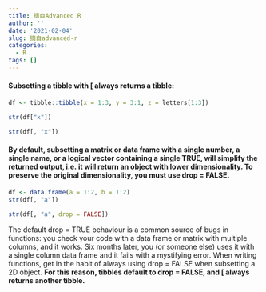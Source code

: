 ```yaml
---
title: 摘自Advanced R
author: ''
date: '2021-02-04'
slug: 摘自advanced-r
categories:
  - R
tags: []
---
```



#### Subsetting a tibble with [ always returns a tibble:

```r
df <- tibble::tibble(x = 1:3, y = 3:1, z = letters[1:3])

str(df["x"])

str(df[, "x"])
```


#### By default, subsetting a matrix or data frame with a single number, a single name, or a logical vector containing a single TRUE, will simplify the returned output, i.e. it will return an object with lower dimensionality. To preserve the original dimensionality, you must use drop = FALSE.

```r
df <- data.frame(a = 1:2, b = 1:2)
str(df[, "a"])

str(df[, "a", drop = FALSE])
```


The default drop = TRUE behaviour is a common source of bugs in functions: you check your code with a data frame or matrix with multiple columns, and it works. Six months later, you (or someone else) uses it with a single column data frame and it fails with a mystifying error. When writing functions, get in the habit of always using drop = FALSE when subsetting a 2D object. **For this reason, tibbles default to drop = FALSE, and [ always returns another tibble.**